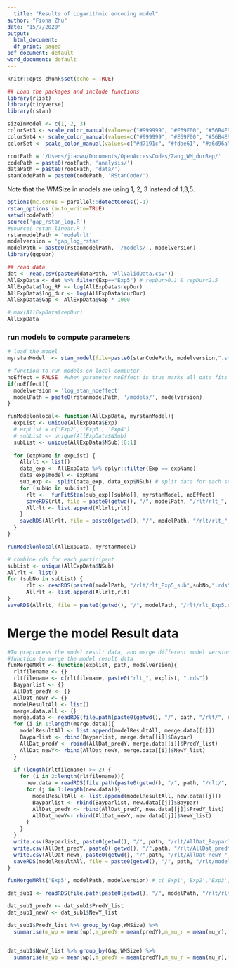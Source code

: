 ```yaml
---
  title: "Results of Logarithmic encoding model"
author: "Fiona Zhu"
date: "15/7/2020"
output:
  html_document:
  df_print: paged
pdf_document: default
word_document: default
---
```

  ```r
knitr::opts_chunk$set(echo = TRUE)
```


```r
## Load the packages and include functions
library(rlist)
library(tidyverse)
library(rstan)

sizeInModel <- c(1, 2, 3)
colorSet3 <- scale_color_manual(values=c("#999999", "#E69F00", "#56B4E9")) 
colorSet4 <- scale_color_manual(values=c("#999999", "#E69F00", "#56B4E9", "#1a9641")) 
colorSet <- scale_color_manual(values=c("#d7191c", "#fdae61", "#a6d96a", "#1a9641")) 

rootPath = '/Users/jiaowu/Documents/OpenAccessCodes/Zang_WM_durRep/'
codePath = paste0(rootPath, 'analysis/')
dataPath = paste0(rootPath, 'data/')
stanCodePath = paste0(codePath, 'RStanCode/')
```

Note that the WMSize in models are using 1, 2, 3 instead of 1,3,5.

```r
options(mc.cores = parallel::detectCores()-1)
rstan_options (auto_write=TRUE)
setwd(codePath)
source('gap_rstan_log.R') 
#source('rstan_linear.R')
rstanmodelPath = 'modelrlt'
modelversion = 'gap_log_rstan'
modelPath = paste0(rstanmodelPath, '/models/', modelversion)
library(ggpubr)
```


```r
## read data
dat <- read.csv(paste0(dataPath, "AllValidData.csv"))
AllExpData <- dat %>% filter(Exp=="Exp5") # repDur>0.1 & repDur<2.5
AllExpData$log_RP <- log(AllExpData$repDur)
AllExpData$log_dur <- log(AllExpData$curDur)
AllExpData$Gap <- AllExpData$Gap * 1000

# max(AllExpData$repDur)
AllExpData
```

###  run models to compute parameters 

```r
# load the model
myrstanModel  <- stan_model(file=paste0(stanCodePath, modelversion,".stan"))

```

```r
# function to run models on local computer
noEffect = FALSE  #when parameter noEffect is true marks all data fits with exp1 model 
if(noEffect){
  modelversion = 'log_stan_noeffect'
  modelPath = paste0(rstanmodelPath, '/models/', modelversion)
}

runModelonlocal<- function(AllExpData, myrstanModel){
  expList <- unique(AllExpData$Exp)
  # expList = c('Exp2', 'Exp3', 'Exp4')
  # subList <- unique(AllExpData$NSub)
  subList <- unique(AllExpData$NSub)[0:1]
  
  for (expName in expList) {
    Allrlt <- list()
    data_exp <- AllExpData %>% dplyr::filter(Exp == expName)
    data_exp$model <- expName
    sub_exp <-  split(data_exp, data_exp$NSub) # split data for each subject
    for (subNo in subList) {
      rlt <-  funFitStan(sub_exp[[subNo]], myrstanModel, noEffect)
      saveRDS(rlt, file = paste0(getwd(), "/", modelPath, "/rlt/rlt_", expName,"_sub",subNo,".rds"))
      Allrlt <- list.append(Allrlt,rlt)
    }
    saveRDS(Allrlt, file = paste0(getwd(), "/", modelPath, "/rlt/rlt_", expName,".rds"))
  }
}

runModelonlocal(AllExpData, myrstanModel)
```

```r
# combine rds for each participant
subList <- unique(AllExpData$NSub)
Allrlt <- list()
for (subNo in subList) {
      rlt <- readRDS(paste0(modelPath, "/rlt/rlt_Exp5_sub",subNo,".rds"))
      Allrlt <- list.append(Allrlt,rlt)
}
saveRDS(Allrlt, file = paste0(getwd(), "/", modelPath, "/rlt/rlt_Exp5.rds"))

```

# Merge the model Result data{-}
```r
#To preprocess the model result data, and merge different model version data together.
#function to merge the model result data
funMergeMRlt <- function(explist, path, modelversion){
  rltfilename <- {}
  rltfilename <- c(rltfilename, paste0("rlt_", explist, ".rds"))
  Bayparlist <- {}
  AllDat_predY <- {}
  AllDat_newY <- {}
  modelResultAll <- list()
  merge.data.all <- {}
  merge.data <- readRDS(file.path(paste0(getwd(), "/", path, "/rlt/", rltfilename[1])))
  for (i in 1:length(merge.data)){
    modelResultAll <- list.append(modelResultAll, merge.data[[i]])
    Bayparlist <- rbind(Bayparlist, merge.data[[i]]$Baypar)
    AllDat_predY <- rbind(AllDat_predY, merge.data[[i]]$PredY_list)
    AllDat_newY<- rbind(AllDat_newY, merge.data[[i]]$NewY_list)
  }
  
  if (length(rltfilename) >= 2) {
    for (i in 2:length(rltfilename)){
      new.data = readRDS(file.path(paste0(getwd(), "/", path, "/rlt/", rltfilename[i])))
      for (j in 1:length(new.data)){
        modelResultAll <- list.append(modelResultAll, new.data[[j]])
        Bayparlist <- rbind(Bayparlist, new.data[[j]]$Baypar)
        AllDat_predY <- rbind(AllDat_predY, new.data[[j]]$PredY_list)
        AllDat_newY<- rbind(AllDat_newY, new.data[[j]]$NewY_list)
      }
    }
  }
  write.csv(Bayparlist, paste0(getwd(), "/", path, "/rlt/AllDat_Bayparlist_", modelversion, ".csv"))
  write.csv(AllDat_predY, paste0( getwd(), "/",path, "/rlt/AllDat_predY_", modelversion, ".csv"))
  write.csv(AllDat_newY, paste0(getwd(), "/",path, "/rlt/AllDat_newY_", modelversion, ".csv"))
  saveRDS(modelResultAll, file = paste0(getwd(), "/", path, "/rlt/modelResultAll_", modelversion, ".rds")) 
}

funMergeMRlt('Exp5', modelPath, modelversion) # c('Exp1','Exp2','Exp3','Exp4', 'Exp5')
```

```r
dat_sub1 <- readRDS(file.path(paste0(getwd(), "/", modelPath, "/rlt/rlt_Exp5_sub1.rds")))

dat_sub1_predY <- dat_sub1$PredY_list
dat_sub1_newY <- dat_sub1$NewY_list

dat_sub1$PredY_list %>% group_by(Gap,WMSize) %>%
  summarise(m_wp = mean(wp),m_predY = mean(predY),m_mu_r = mean(mu_r),m_sig_r = mean(sig_r))


dat_sub1$NewY_list %>% group_by(Gap,WMSize) %>%
  summarise(m_wp = mean(wp),m_predY = mean(predY),m_mu_r = mean(mu_r),m_sig_r = mean(sig_r))

```




